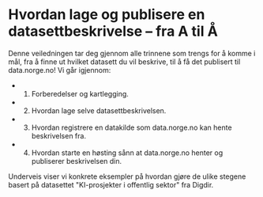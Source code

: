 # Hvordan lage og publisere en datasettbeskrivelse – fra A til Å

Denne veiledningen tar deg gjennom alle trinnene som trengs for å komme i mål, fra å finne ut hvilket datasett du vil beskrive, til å få det publisert til data.norge.no! Vi går igjennom:

-   1. Forberedelser og kartlegging.
-   2. Hvordan lage selve datasettbeskrivelsen.
-   3. Hvordan registrere en datakilde som data.norge.no kan hente beskrivelsen fra.
-   4. Hvordan starte en høsting sånn at data.norge.no henter og publiserer beskrivelsen din.

Underveis viser vi konkrete eksempler på hvordan gjøre de ulike stegene basert på datasettet "KI-prosjekter i offentlig sektor" fra Digdir.
